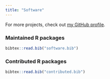 ```yaml
---
title: "Software"
---
```


For more projects, check out [my GitHub profile](https://github.com/LucasKook).

### Maintained R packages

```r
bibtex::read.bib("software.bib")
```

### Contributed R packages

```r
bibtex::read.bib("contributed.bib")
```
